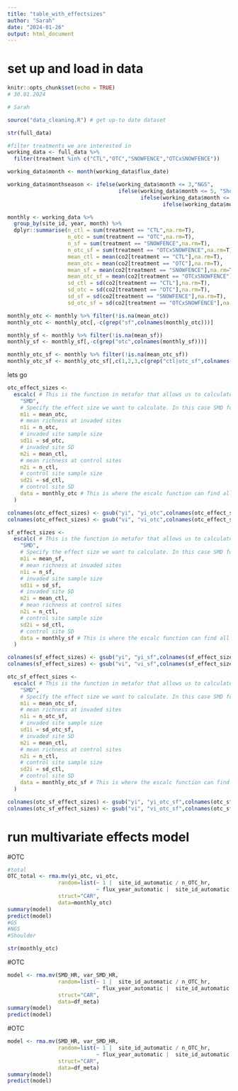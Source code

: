 ```yaml
---
title: "table_with_effectsizes"
author: "Sarah"
date: "2024-01-26"
output: html_document
---
```


# set up and load in data
```r
knitr::opts_chunk$set(echo = TRUE)
# 30.01.2024

# Sarah

source("data_cleaning.R") # get up-to date dataset

str(full_data)

#filter treatments we are interested in
working_data <- full_data %>% 
  filter(treatment %in% c("CTL","OTC","SNOWFENCE","OTCxSNOWFENCE"))

working_data$month <- month(working_data$flux_date)

working_data$monthseason <- ifelse(working_data$month <= 3,"NGS",
                                   ifelse(working_data$month <= 5, "Shoulder",
                                          ifelse(working_data$month <= 9, "GS",
                                                 ifelse(working_data$month <= 11, "Shoulder", "NGS"))))
```

```r
monthly <- working_data %>% 
  group_by(site_id, year, month) %>% 
  dplyr::summarise(n_ctl = sum(treatment == "CTL",na.rm=T),
                   n_otc = sum(treatment == "OTC",na.rm=T),
                   n_sf = sum(treatment == "SNOWFENCE",na.rm=T),
                   n_otc_sf = sum(treatment == "OTCxSNOWFENCE",na.rm=T),
                   mean_ctl = mean(co2[treatment == "CTL"],na.rm=T),
                   mean_otc = mean(co2[treatment == "OTC"],na.rm=T),
                   mean_sf = mean(co2[treatment == "SNOWFENCE"],na.rm=T),
                   mean_otc_sf = mean(co2[treatment == "OTCxSNOWFENCE"],na.rm=T),
                   sd_ctl = sd(co2[treatment == "CTL"],na.rm=T),
                   sd_otc = sd(co2[treatment == "OTC"],na.rm=T),
                   sd_sf = sd(co2[treatment == "SNOWFENCE"],na.rm=T),
                   sd_otc_sf = sd(co2[treatment == "OTCxSNOWFENCE"],na.rm=T))

monthly_otc <- monthly %>% filter(!is.na(mean_otc))
monthly_otc <- monthly_otc[,-c(grep("sf",colnames(monthly_otc)))]

monthly_sf <- monthly %>% filter(!is.na(mean_sf))
monthly_sf <- monthly_sf[,-c(grep("otc",colnames(monthly_sf)))]

monthly_otc_sf <- monthly %>% filter(!is.na(mean_otc_sf))
monthly_otc_sf <- monthly_otc_sf[,c(1,2,3,c(grep("ctl|otc_sf",colnames(monthly_otc_sf))))]
```
lets go 
```r
otc_effect_sizes <-
  escalc( # This is the function in metafor that allows us to calculate an effect size for each row in a database
    "SMD",
    # Specify the effect size we want to calculate. In this case SMD for Standardized mean difference
    m1i = mean_otc,
    # mean richness at invaded sites
    n1i = n_otc,
    # invaded site sample size
    sd1i = sd_otc,
    # invaded site SD
    m2i = mean_ctl,
    # mean richness at control sites
    n2i = n_ctl,
    # control site sample size
    sd2i = sd_ctl,
    # control site SD
    data = monthly_otc # This is where the escalc function can find all the data for our meta-analysis
  )

colnames(otc_effect_sizes) <- gsub("yi", "yi_otc",colnames(otc_effect_sizes))
colnames(otc_effect_sizes) <- gsub("vi", "vi_otc",colnames(otc_effect_sizes))

sf_effect_sizes <-
  escalc( # This is the function in metafor that allows us to calculate an effect size for each row in a database
    "SMD",
    # Specify the effect size we want to calculate. In this case SMD for Standardized mean difference
    m1i = mean_sf,
    # mean richness at invaded sites
    n1i = n_sf,
    # invaded site sample size
    sd1i = sd_sf,
    # invaded site SD
    m2i = mean_ctl,
    # mean richness at control sites
    n2i = n_ctl,
    # control site sample size
    sd2i = sd_ctl,
    # control site SD
    data = monthly_sf # This is where the escalc function can find all the data for our meta-analysis
  )

colnames(sf_effect_sizes) <- gsub("yi", "yi_sf",colnames(sf_effect_sizes))
colnames(sf_effect_sizes) <- gsub("vi", "vi_sf",colnames(sf_effect_sizes))

otc_sf_effect_sizes <-
  escalc( # This is the function in metafor that allows us to calculate an effect size for each row in a database
    "SMD",
    # Specify the effect size we want to calculate. In this case SMD for Standardized mean difference
    m1i = mean_otc_sf,
    # mean richness at invaded sites
    n1i = n_otc_sf,
    # invaded site sample size
    sd1i = sd_otc_sf,
    # invaded site SD
    m2i = mean_ctl,
    # mean richness at control sites
    n2i = n_ctl,
    # control site sample size
    sd2i = sd_ctl,
    # control site SD
    data = monthly_otc_sf # This is where the escalc function can find all the data for our meta-analysis
  )

colnames(otc_sf_effect_sizes) <- gsub("yi", "yi_otc_sf",colnames(otc_sf_effect_sizes))
colnames(otc_sf_effect_sizes) <- gsub("vi", "vi_otc_sf",colnames(otc_sf_effect_sizes))
```

# run multivariate effects model
#OTC
```r
#total
OTC_total <- rma.mv(yi_otc, vi_otc, 
                random=list(~ 1 |  site_id_automatic / n_OTC_hr, 
                            ~ flux_year_automatic |  site_id_automatic ), #~1|site_id/n_otc, ~year|site_id
                struct="CAR", 
                data=monthly_otc)
summary(model)
predict(model)
#GS
#NGS
#Shoulder

str(monthly_otc)

```

#OTC
```r
model <- rma.mv(SMD_HR, var_SMD_HR, 
                random=list(~ 1 |  site_id_automatic / n_OTC_hr, 
                            ~ flux_year_automatic |  site_id_automatic ), 
                struct="CAR", 
                data=df_meta)
summary(model)
predict(model)
```

#OTC
```r
model <- rma.mv(SMD_HR, var_SMD_HR, 
                random=list(~ 1 |  site_id_automatic / n_OTC_hr, 
                            ~ flux_year_automatic |  site_id_automatic ), 
                struct="CAR", 
                data=df_meta)
summary(model)
predict(model)
```

